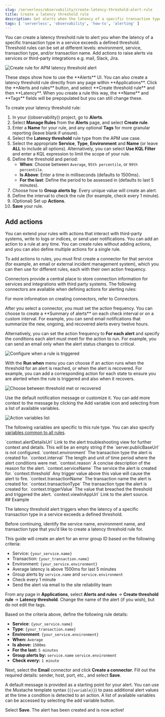 ```yaml
---
slug: /serverless/observability/create-latency-threshold-alert-rule
title: Create a latency threshold rule
description: Get alerts when the latency of a specific transaction type in a service exceeds a defined threshold.
tags: [ 'serverless', 'observability', 'how-to', 'alerting' ]
---
```


<p><DocBadge template="technical preview" /></p>



<Roles role="Editor" goal="create latency threshold rules" />

You can create a latency threshold rule to alert you when the latency of a specific transaction type in a service exceeds a defined threshold. Threshold rules can be set at different levels: environment, service, transaction type, and/or transaction name. Add actions to raise alerts via services or third-party integrations e.g. mail, Slack, Jira.

![Create rule for APM latency threshold alert](../images/alerts-create-rule-apm-latency-threshold.png)

<DocCallOut title="Tip">
These steps show how to use the **Alerts** UI.
You can also create a latency threshold rule directly from any page within **Applications**. Click the **Alerts and rules** button, and select **Create threshold rule** and then **Latency**. When you create a rule this way, the **Name** and **Tags** fields will be prepopulated but you can still change these.
</DocCallOut>

To create your latency threshold rule:

1. In your ((observability)) project, go to **Alerts**.
1. Select **Manage Rules** from the **Alerts** page, and select **Create rule**.
1. Enter a **Name** for your rule, and any optional **Tags** for more granular reporting (leave blank if unsure).
1. Select the **Latency threshold** rule type from the APM use case.
1. Select the appropriate **Service**, **Type**, **Environment** and **Name** (or leave **ALL** to include all options). Alternatively, you can select **Use KQL Filter** and enter a KQL expression to limit the scope of your rule.
1. Define the threshold and period:
    * **When**: Choose between `Average`, `95th percentile`, or `99th percentile`.
    * **Is Above**: Enter a time in milliseconds (defaults to 1500ms).
    * **For the last**: Define the period to be assessed in (defaults to last 5 minutes).
1. Choose how to **Group alerts by**. Every unique value will create an alert.
1. Define the interval to check the rule (for example, check every 1 minute).
1. (Optional) Set up **Actions**.
1. **Save** your rule.

## Add actions

You can extend your rules with actions that interact with third-party systems, write to logs or indices, or send user notifications. You can add an action to a rule at any time. You can create rules without adding actions, and you can also define multiple actions for a single rule.

To add actions to rules, you must first create a connector for that service (for example, an email or external incident management system), which you can then use for different rules, each with their own action frequency.

<DocAccordion buttonContent="Connector types">
Connectors provide a central place to store connection information for services and integrations with third party systems.
The following connectors are available when defining actions for alerting rules:

<Connectors />

For more information on creating connectors, refer to <DocLink slug="/serverless/action-connectors">Connectors</DocLink>.

</DocAccordion>

<DocAccordion buttonContent="Action frequency">
After you select a connector, you must set the action frequency. You can choose to create a **Summary of alerts** on each check interval or on a custom interval. For example, you can send email notifications that summarize the new, ongoing, and recovered alerts every twelve hours.

Alternatively, you can set the action frequency to **For each alert** and specify the conditions each alert must meet for the action to run. For example, you can send an email only when the alert status changes to critical.

![Configure when a rule is triggered](../images/alert-action-frequency.png)

With the **Run when** menu you can choose if an action runs when the threshold for an alert is reached, or when the alert is recovered. For example, you can add a corresponding action for each state to ensure you are alerted when the rule is triggered and also when it recovers.

![Choose between threshold met or recovered](../images/alert-apm-action-frequency-recovered.png)

</DocAccordion>

<DocAccordion buttonContent="Action variables">
Use the default notification message or customize it.
You can add more context to the message by clicking the Add variable icon <DocIcon type="indexOpen" title="Add variable" /> and selecting from a list of available variables.

![Action variables list](../images/action-variables-popup.png)

The following variables are specific to this rule type.
You can also specify [variables common to all rules](((kibana-ref))/rule-action-variables.html).

<DocDefList>
   <DocDefTerm>`context.alertDetailsUrl`</DocDefTerm>
    <DocDefDescription>
        Link to the alert troubleshooting view for further context and details. This will be an empty string if the `server.publicBaseUrl` is not configured.
    </DocDefDescription>
    <DocDefTerm>`context.environment`</DocDefTerm>
    <DocDefDescription>
        The transaction type the alert is created for.
    </DocDefDescription>
    <DocDefTerm>`context.interval`</DocDefTerm>
    <DocDefDescription>
        The length and unit of time period where the alert conditions were met.
    </DocDefDescription>
    <DocDefTerm>`context.reason`</DocDefTerm>
    <DocDefDescription>
        A concise description of the reason for the alert.
    </DocDefDescription>
    <DocDefTerm>`context.serviceName`</DocDefTerm>
    <DocDefDescription>
        The service the alert is created for.
    </DocDefDescription>
    <DocDefTerm>`context.threshold`</DocDefTerm>
    <DocDefDescription>
        Any trigger value above this value will cause the alert to fire.
    </DocDefDescription>
    <DocDefTerm>`context.transactionName`</DocDefTerm>
    <DocDefDescription>
        The transaction name the alert is created for.
    </DocDefDescription>
    <DocDefTerm>`context.transactionType`</DocDefTerm>
    <DocDefDescription>
        The transaction type the alert is created for.
    </DocDefDescription>
    <DocDefTerm>`context.triggerValue`</DocDefTerm>
    <DocDefDescription>
        The value that breached the threshold and triggered the alert.
    </DocDefDescription>
    <DocDefTerm>`context.viewInAppUrl`</DocDefTerm>
    <DocDefDescription>
        Link to the alert source.
    </DocDefDescription>
</DocDefList>

</DocAccordion>

<div id="create-failed-transaction-rate-threshold-example"></div>
## Example

The latency threshold alert triggers when the latency of a specific transaction type in a service exceeds a defined threshold.

Before continuing, identify the service name, environment name, and transaction type that you’d like to create a latency threshold rule for.

This guide will create an alert for an error group ID based on the following criteria:

* Service: `{your_service.name}`
* Transaction: `{your_transaction.name}`
* Environment: `{your_service.environment}`
* Average latency is above 1500ms for last 5 minutes
* Group alerts by `service.name` and `service.environment`
* Check every 1 minute
* Send the alert via email to the site reliability team

From any page in **Applications**, select **Alerts and rules** → **Create threshold rule** → **Latency threshold**. Change the name of the alert (if you wish), but do not edit the tags.

Based on the criteria above, define the following rule details:

* **Service**: `{your_service.name}`
* **Type**: `{your_transaction.name}`
* **Environment**: `{your_service.environment}`
* **When:** `Average`
* **Is above:** `1500ms`
* **For the last:** `5 minutes`
* **Group alerts by:** `service.name` `service.environment`
* **Check every:** `1 minute`

Next, select the **Email** connector and click **Create a connector**. Fill out the required details: sender, host, port, etc., and select **Save**.

A default message is provided as a starting point for your alert. You can use the Mustache template syntax (`{{variable}}`) to pass additional alert values at the time a condition is detected to an action. A list of available variables can be accessed by selecting the add variable button.

Select **Save**. The alert has been created and is now active!

